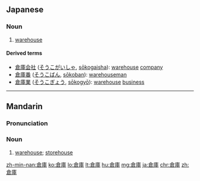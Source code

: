 ==Japanese==
{{ja-kanjitab|そう|こ|yomi=on}}

===Noun===
{{ja-noun|そうこ}}

# [[warehouse]]

====Derived terms====
* [[倉庫会社]] ([[そうこがいしゃ]], [[sōkogaisha]]): [[warehouse]] [[company]]
* [[倉庫番]] ([[そうこばん]], [[sōkoban]]): [[warehouseman]]
* [[倉庫業]] ([[そうこぎょう]], [[sōkogyō]]): [[warehouse]] [[business]]

----

==Mandarin==
{{zh-hanzi-box|[[仓库]]|[[倉]][[庫]]}}

===Pronunciation===
{{Pinyin-IPA|cāngkù}}

===Noun===
{{cmn-noun|t|pin=cāngkù|pint=cang1ku4|tra=倉庫|sim=仓库|mw=座}}

# {{context|Intermediate Mandarin|lang=cmn}} [[warehouse]]; [[storehouse]]

[[zh-min-nan:倉庫]]
[[ko:倉庫]]
[[lo:倉庫]]
[[lt:倉庫]]
[[hu:倉庫]]
[[mg:倉庫]]
[[ja:倉庫]]
[[chr:倉庫]]
[[zh:倉庫]]